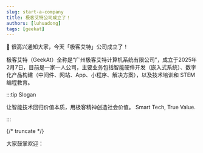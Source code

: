 ```yaml
---
slug: start-a-company
title: 极客艾特公司成立了！
authors: [luhuadong]
tags: [geekat]
---
```


👋 很高兴通知大家，今天「极客艾特」公司成立了！

极客艾特（GeekAt）全称是“广州极客艾特计算机系统有限公司”，成立于2025年2月7日，目前是一家一人公司，主要业务包括智能硬件开发（嵌入式系统）、数字化产品构建（中间件、网站、App、小程序、解决方案），以及技术培训和 STEM 编程教育。


:::tip Slogan

让智能技术回归价值本质，用极客精神创造社会价值。
Smart Tech, True Value.

:::

{/* truncate */}

大家鼓掌欢迎：


<ConfettiButton />

